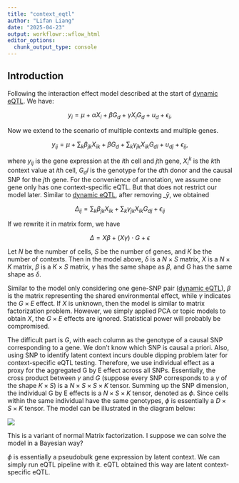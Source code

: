 ```yaml
---
title: "context_eqtl"
author: "Lifan Liang"
date: "2025-04-23"
output: workflowr::wflow_html
editor_options:
  chunk_output_type: console
---
```


## Introduction

Following the  interaction effect model described at the start of [dynamic eQTL](dynamic_eqtl.html). We have:

$$
    y_i = \mu + \alpha X_i + \beta G_d + \gamma X_i G_d + u_d + \epsilon_i,
$$

Now we extend to the scenario of multiple contexts and multiple genes.

$$
y_{ij} = \mu + \sum_k\beta_{jk} X_{ik} + \beta G_d + \sum_k \gamma_{jk} X_{ik} G_{dl} + u_{dj} + \epsilon_{ij},
$$

where $y_{ij}$ is the gene expression at the $i$th cell and $j$th gene, $X_i^k$ is the $k$th context value at $i$th cell, $G_dl$ is the genotype for the $d$th donor and the causal SNP for the $j$th gene. For the convenience of annotation, we assume one gene only has one context-specific eQTL. But that does not restrict our model later. Similar to [dynamic eQTL](dynamic_eqtl.html), after removing $\bar_y$, we obtained 

$$
\Delta_{ij} = \sum_k\beta_{jk} X_{ik} + \sum_k \gamma_{jk} X_{ik} G_{dj} + \epsilon_{ij}
$$

If we rewrite it in matrix form, we have

$$
\Delta = X \beta + (X\gamma) \cdot G + \epsilon
$$

Let $N$ be the number of cells, $S$ be the number of genes, and $K$ be the number of contexts. Then in the model above, $\delta$ is a $N \times S$ matrix, $X$ is a $N \times K$ matrix, $\beta$ is a $K \times S$ matrix, $\gamma$ has the same shape as $\beta$, and G has the same shape as $\delta$.

Similar to the model only considering one gene-SNP pair ([dynamic eQTL](dynamic_eqtl.html)), $\beta$ is the matrix representing the shared environmental effect, while $\gamma$ indicates the $G \times E$ effect. If $X$ is unknown, then the model is similar to matrix factorization problem. However, we simply applied PCA or topic models to obtain $X$, the $G \times E$ effects are ignored. Statistical power will probably be compromised. 

The difficult part is $G$, with each column as the genotype of a causal SNP corresponding to a gene. We don't know which SNP is causal a priori. Also, using SNP to identify latent context incurs double dipping problem later for context-specific eQTL testing. Therefore, we use individual effect as a proxy for the aggregated G by E effect across all SNPs. Essentially, the cross product between $\gamma$ and $G$ (suppose every SNP corresponds to a $\gamma$ of the shape $K \times S$) is a $N \times S \times S \times K$ tensor. Summing up the SNP dimension, the individual G by E effects is a $N \times S \times K$ tensor, denoted as $\phi$. Since cells within the same individual have the same genotypes, $\phi$ is essentially a $D \times S \times K$ tensor. The model can be illustrated in the diagram below:

![](assets/individual-level factorization.png)

This is a variant of normal Matrix factorization. I suppose we can solve the model in a Bayesian way?

$\phi$ is essentially a pseudobulk gene expression by latent context. We can simply run eQTL pipeline with it. eQTL obtained this way are latent context-specific eQTL.


